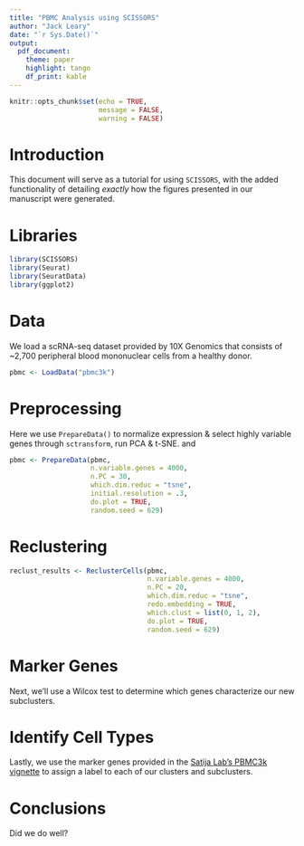 ```yaml
---
title: "PBMC Analysis using SCISSORS"
author: "Jack Leary"
date: "`r Sys.Date()`"
output:
  pdf_document:
    theme: paper
    highlight: tango
    df_print: kable
---
```


```r
knitr::opts_chunk$set(echo = TRUE, 
                      message = FALSE, 
                      warning = FALSE)
```

# Introduction
This document will serve as a tutorial for using `SCISSORS`, with the added functionality of detailing *exactly* how the figures presented in our manuscript were generated. 

# Libraries
```r
library(SCISSORS)
library(Seurat)
library(SeuratData)
library(ggplot2)
```

# Data
We load a scRNA-seq dataset provided by 10X Genomics that consists of ~2,700 peripheral blood mononuclear cells from a healthy donor. 
```r
pbmc <- LoadData("pbmc3k")
```

# Preprocessing
Here we use `PrepareData()` to normalize expression & select highly variable genes through `sctransform`, run PCA & t-SNE. and 
```r
pbmc <- PrepareData(pbmc, 
                    n.variable.genes = 4000, 
                    n.PC = 30, 
                    which.dim.reduc = "tsne", 
                    initial.resolution = .3, 
                    do.plot = TRUE, 
                    random.seed = 629)
```

# Reclustering
```r
reclust_results <- ReclusterCells(pbmc, 
                                  n.variable.genes = 4000, 
                                  n.PC = 20, 
                                  which.dim.reduc = "tsne", 
                                  redo.embedding = TRUE, 
                                  which.clust = list(0, 1, 2), 
                                  do.plot = TRUE, 
                                  random.seed = 629)
```

# Marker Genes
Next, we'll use a Wilcox test to determine which genes characterize our new subclusters. 

# Identify Cell Types
Lastly, we use the marker genes provided in the [Satija Lab's PBMC3k vignette](https://satijalab.org/seurat/v3.2/pbmc3k_tutorial.html) to assign a label to each of our clusters and subclusters. 

# Conclusions
Did we do well?
